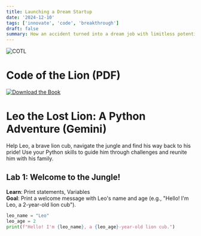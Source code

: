```yaml
---
title: Launching a Dream Startup
date: '2024-12-10'
tags: ['innovate', 'code', 'breakthrough']
draft: false
summary: How an accident turned into a dream job with limitless potential. 
---
```


![COTL](/static/images/cotl.png)

# Code of the Lion (PDF)

[![Download the Book](https://vercel.com/button)](https://github.com/wildfxcode/tailwind/blob/main/data/blog/uploads/code_of_the_lion.pdf)

# Leo the Lost Lion: A Python Adventure (Gemini)
Help Leo, a brave lion cub, navigate the jungle and find his way back to his pride! Use your Python skills to guide him through challenges and reunite him with his family.

## Lab 1: Welcome to the Jungle!
**Learn**: Print statements, Variables  
**Goal**: Print a welcome message with Leo's name and age (e.g., "Hello! I'm Leo, a 2-year-old lion cub").

```python
leo_name = "Leo"
leo_age = 2
print(f"Hello! I'm {leo_name}, a {leo_age}-year-old lion cub.")
```
